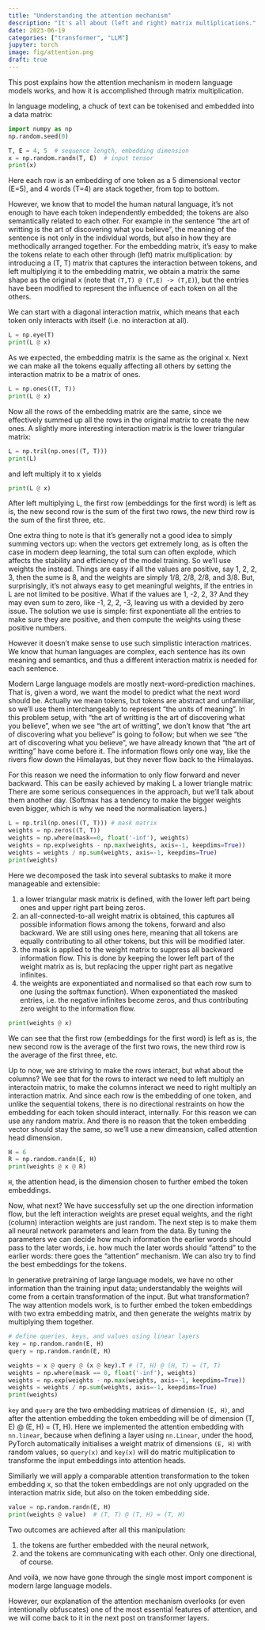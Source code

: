 ```yaml
---
title: "Understanding the attention mechanism"
description: "It's all about (left and right) matrix multiplications."
date: 2023-06-19
categories: ["transformer", "LLM"]
jupyter: torch
image: fig/attention.png
draft: true
---
```


This post explains how the attention mechanism in modern language models works, and how it is accomplished through matrix multiplication. 

In language modeling, a chuck of text can be tokenised and embedded into a data matrix:

``` python
import numpy as np
np.random.seed(0)

T, E = 4, 5  # sequence length, embedding dimension
x = np.random.randn(T, E)  # input tensor
print(x)
```

Here each row is an embedding of one token as a 5 dimensional vector (E=5), and 4 words (T=4) are stack together, from top to bottom.

However, we know that to model the human natural language, it's not enough to have each token independently embedded; the tokens are also semantically related to each other. For example in the sentence "the art of writting is the art of discovering what you believe", the meaning of the sentence is not only in the individual words, but also in how they are methodically arranged together. For the embedding matrix, it's easy to make the tokens relate to each other through (left) matrix multiplication: by introducing a (T, T) matrix that captures the interaction between tokens, and left multiplying it to the embedding matrix, we obtain a matrix the same shape as the original x (note that `(T,T) @ (T,E) -> (T,E)`), but the entries have been modified to represent the influence of each token on all the others.

We can start with a diagonal interaction matrix, which means that each token only interacts with itself (i.e. no interaction at all).

``` python
L = np.eye(T)
print(L @ x)
```

As we expected, the embedding matrix is the same as the original x. Next we can make all the tokens equally affecting all others by setting the interaction matrix to be a matrix of ones.

``` python
L = np.ones((T, T)) 
print(L @ x)
```

Now all the rows of the embedding matrix are the same, since we effectively summed up all the rows in the original matrix to create the new ones. A slightly more interesting interaction matrix is the lower triangular matrix:

``` python
L = np.tril(np.ones((T, T))) 
print(L)
```

and left multiply it to x yields

``` python
print(L @ x)
```

After left multiplying L, the first row (embeddings for the first word) is left as is, the new second row is the sum of the first two rows, the new third row is the sum of the first three, etc.

One extra thing to note is that it's generally not a good idea to simply summing vectors up: when the vectors get extremely long, as is often the case in modern deep learning, the total sum can often explode, which affects the stability and efficiency of the model training. So we'll use weights the instead. Things are easy if all the values are positive, say 1, 2, 2, 3, then the sume is 8, and the weights are simply 1/8, 2/8, 2/8, and 3/8. But, surprisingly, it's not always easy to get meaningful weights, if the entries in L are not limited to be positive. What if the values are 1, -2, 2, 3? And they may even sum to zero, like -1, 2, 2, -3, leaving us with a devided by zero issue. The solution we use is simple: first exponentiate all the entries to make sure they are positive, and then compute the weights using these positive numbers.

However it doesn't make sense to use such simplistic interaction matrices. We know that human languages are complex, each sentence has its own meaning and semantics, and thus a different interaction matrix is needed for each sentence.

Modern Large language models are mostly next-word-prediction machines.  That is, given a word, we want the model to predict what the next word should be. Actually we mean tokens, but tokens are abstract and unfamiliar, so we'll use them interchangeably to represent "the units of meaning". In this problem setup, with "the art of writting is the art of discovering what you believe", when we see "the art of writting", we don't know that "the art of discovering what you believe" is going to follow; but when we see "the art of discovering what you believe", we have already known that "the art of writting" have come before it. The information flows only one way, like the rivers flow down the Himalayas, but they never flow back to the Himalayas.

For this reason we need the information to only flow forward and never backward. This can be easily achieved by making L a lower triangle matrix:
There are some serious consequences in the approach, but we'll talk
about them another day. (Softmax has a tendency to make the bigger
weights even bigger, which is why we need the normalisation layers.)

``` python
L = np.tril(np.ones((T, T))) # mask matrix
weights = np.zeros((T, T))
weights = np.where(mask==0, float('-inf'), weights)
weights = np.exp(weights - np.max(weights, axis=-1, keepdims=True))
weights = weights / np.sum(weights, axis=-1, keepdims=True)
print(weights)
```

Here we decomposed the task into several subtasks to make it more
manageable and extensible:

1.  a lower triangular mask matrix is defined, with the lower left part
    being ones and upper right part being zeros.
2.  an all-connected-to-all weight matrix is obtained, this captures all
    possible information flows among the tokens, forward and also
    backward. We are still using ones here, meaning that all tokens are
    equally contributing to all other tokens, but this will be modified
    later.
3.  the mask is applied to the weight matrix to suppress all backward
    information flow. This is done by keeping the lower left part of the
    weight matrix as is, but replacing the upper right part as negative
    infinites.
4.  the weights are exponentiated and normalised so that each row sum to
    one (using the softmax function). When exponentiated the masked
    entries, i.e. the negative infinites become zeros, and thus
    contributing zero weight to the information flow.

``` python
print(weights @ x)
```

We can see that the first row (embeddings for the first word) is left as
is, the new second row is the average of the first two rows, the new
third row is the average of the first three, etc.

Up to now, we are striving to make the rows interact, but what about the
columns? We see that for the rows to interact we need to left multiply
an interactoin matrix, to make the columns interact we need to right
multiply an interaction matrix. And since each row is the embedding of
one token, and unlike the sequential tokens, there is no directional
restraints on how the embedding for each token should interact,
internally. For this reason we can use any random matrix. And there is
no reason that the token embedding vector should stay the same, so
we'll use a new dimeansion, called attention head dimension.

``` python
H = 6
R = np.random.randn(E, H)
print(weights @ x @ R)
```

`H`{.verbatim}, the attention head, is the dimension chosen to further
embed the token embeddings.

Now, what next? We have successfully set up the one direction
information flow, but the left interaction weights are preset equal
weights, and the right (column) interaction weights are just random. The
next step is to make them all neural network parameters and learn from
the data. By tuning the parameters we can decide how much information
the earlier words should pass to the later words, i.e. how much the
later words should "attend" to the earlier words: there goes the
"attention" mechanism. We can also try to find the best embeddings for
the tokens.

In generative pretraining of large language models, we have no other
information than the training input data; understandably the weights
will come from a certain transformation of the input. But what
transformation? The way attention models work, is to further embed the
token embeddings with two extra embedding matrix, and then generate the
weights matrix by multiplying them together.

``` python
# define queries, keys, and values using linear layers
key = np.random.randn(E, H)
query = np.random.randn(E, H)

weights = x @ query @ (x @ key).T # (T, H) @ (H, T) = (T, T)
weights = np.where(mask == 0, float('-inf'), weights)
weights = np.exp(weights - np.max(weights, axis=-1, keepdims=True))
weights = weights / np.sum(weights, axis=-1, keepdims=True)
print(weights)
```

`key`{.verbatim} and `query`{.verbatim} are the two embedding matrices
of dimension `(E, H)`{.verbatim}, and after the attention embedding the
token embedding will be of dimension (T, E) @ (E, H) = (T, H). Here we
implemented the attention embedding with `nn.linear`{.verbatim}, because
when defining a layer using `nn.Linear`{.verbatim}, under the hood,
PyTorch automatically initialises a weight matrix of dimensions
`(E, H)`{.verbatim} with random values, so `query(x)`{.verbatim} and
`key(x)`{.verbatim} will do matric multiplication to transforme the
input embeddings into attention heads.

Similiarly we will apply a comparable attention transformation to the
token embedding x, so that the token embeddings are not only upgraded on
the interaction matrix side, but also on the token embedding side.

``` python
value = np.random.randn(E, H)
print(weights @ value)  # (T, T) @ (T, H) = (T, H)
```

Two outcomes are achieved after all this manipulation:

1.  the tokens are further embedded with the neural network,
2.  and the tokens are communicating with each other. Only one
    directional, of course.

And voilà, we now have gone through the single most import component is
modern large language models.

However, our explanation of the attention mechanism overlooks (or even
intentionally obfuscates) one of the most essential features of
attention, and we will come back to it in the next post on transformer
layers.
